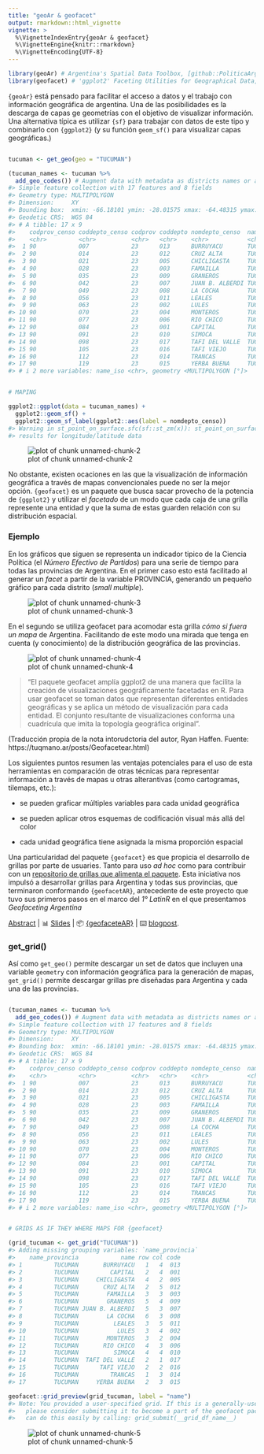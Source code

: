 ```yaml
---
title: "geoAr & geofacet"
output: rmarkdown::html_vignette
vignette: >
  %\VignetteIndexEntry{geoAr & geofacet}
  %\VignetteEngine{knitr::rmarkdown}
  %\VignetteEncoding{UTF-8}
---
```





```r
library(geoAr) # Argentina's Spatial Data Toolbox, [github::PoliticaArgentina/geoAr] v0.0.1.2
library(geofacet) # 'ggplot2' Faceting Utilities for Geographical Data, CRAN v0.2.0
```

`{geoAr}` está pensado para facilitar el acceso a datos y el trabajo con información geográfica de argentina. Una de las posibilidades es la descarga de capas ge geometrías con el objetivo de visualizar información. Una alternativa típica es utilizar `{sf}` para trabajar con datos de este tipo y combinarlo con `{ggplot2}` (y su función `geom_sf()` para visualizar capas geográficas.)



```r

tucuman <- get_geo(geo = "TUCUMAN")

(tucuman_names <- tucuman %>%
  add_geo_codes()) # Augment data with metadata as districts names or alternative id codes
#> Simple feature collection with 17 features and 8 fields
#> Geometry type: MULTIPOLYGON
#> Dimension:     XY
#> Bounding box:  xmin: -66.18101 ymin: -28.01575 xmax: -64.48315 ymax: -26.06037
#> Geodetic CRS:  WGS 84
#> # A tibble: 17 x 9
#>    codprov_censo coddepto_censo codprov coddepto nomdepto_censo  name_prov codprov_iso
#>    <chr>         <chr>          <chr>   <chr>    <chr>           <chr>     <chr>      
#>  1 90            007            23      013      BURRUYACU       TUCUMAN   AR-T       
#>  2 90            014            23      012      CRUZ ALTA       TUCUMAN   AR-T       
#>  3 90            021            23      005      CHICLIGASTA     TUCUMAN   AR-T       
#>  4 90            028            23      003      FAMAILLA        TUCUMAN   AR-T       
#>  5 90            035            23      009      GRANEROS        TUCUMAN   AR-T       
#>  6 90            042            23      007      JUAN B. ALBERDI TUCUMAN   AR-T       
#>  7 90            049            23      008      LA COCHA        TUCUMAN   AR-T       
#>  8 90            056            23      011      LEALES          TUCUMAN   AR-T       
#>  9 90            063            23      002      LULES           TUCUMAN   AR-T       
#> 10 90            070            23      004      MONTEROS        TUCUMAN   AR-T       
#> 11 90            077            23      006      RIO CHICO       TUCUMAN   AR-T       
#> 12 90            084            23      001      CAPITAL         TUCUMAN   AR-T       
#> 13 90            091            23      010      SIMOCA          TUCUMAN   AR-T       
#> 14 90            098            23      017      TAFI DEL VALLE  TUCUMAN   AR-T       
#> 15 90            105            23      016      TAFI VIEJO      TUCUMAN   AR-T       
#> 16 90            112            23      014      TRANCAS         TUCUMAN   AR-T       
#> 17 90            119            23      015      YERBA BUENA     TUCUMAN   AR-T       
#> # i 2 more variables: name_iso <chr>, geometry <MULTIPOLYGON [°]>


# MAPING

ggplot2::ggplot(data = tucuman_names) +
  ggplot2::geom_sf() +
  ggplot2::geom_sf_label(ggplot2::aes(label = nomdepto_censo))
#> Warning in st_point_on_surface.sfc(sf::st_zm(x)): st_point_on_surface may not give correct
#> results for longitude/latitude data
```

![plot of chunk unnamed-chunk-2](figure/unnamed-chunk-2-1.png)

No obstante, existen ocaciones en las que la visualización de información geográfica a través de mapas convencionales puede no ser la mejor opción. `{geofacet}` es un paquete que busca sacar provecho de la potencia de `{ggplot2}` y utilizar el _facetado_ de un modo que cada caja de una grilla represente una entidad y que la suma de estas guarden relación con su distribución espacial.  


### Ejemplo 

En los gráficos que siguen se representa un indicador tipico de la Ciencia Política (el _Número Efectivo de Partidos_) para una serie de tiempo para todas las provincias de Argentina. En el primer caso esto está facilitado al generar un _facet_ a partir de la variable PROVINCIA, generando un pequeño gráfico para cada distrito (_small multiple_).   

![plot of chunk unnamed-chunk-3](https://tuqmanor.netlify.app/post/Geofacetear_files/figure-html/unnamed-chunk-1-1.png)


En el segundo se utiliza geofacet para acomodar esta grilla _cómo si fuera un mapa_ de Argentina. Facilitando de este modo una mirada que tenga en cuenta (y conocimiento) de la distribución geográfica de las provincias. 


![plot of chunk unnamed-chunk-4](https://tuqmanor.netlify.app/post/Geofacetear_files/figure-html/unnamed-chunk-2-1.png)


>“El paquete geofacet amplía ggplot2 de una manera que facilita la creación de visualizaciones geográficamente facetadas en R. Para usar geofacet se toman datos que representan diferentes entidades geográficas y se aplica un método de visualización para cada entidad. El conjunto resultante de visualizaciones conforma una cuadrícula que imita la topología geográfica original”.

(Traducción propia de la nota intorudctoria del autor, Ryan Haffen. Fuente: https://tuqmano.ar/posts/Geofacetear.html)

Los siguientes puntos resumen las ventajas potenciales para el uso de esta herramientas en comparación de otras técnicas para representar información a través de mapas u otras alterantivas (como cartogramas, tilemaps, etc.):

* se pueden graficar múltiples variables para cada unidad geográfica

* se pueden aplicar otros esquemas de codificación visual más allá del color

* cada unidad geográfica tiene asignada la misma proporción espacial



Una particularidad del paquete `{geofacet}` es que propicia el desarrollo de grillas por parte de usuaries. Tanto para uso _ad hoc_ como para contribuir con un [repositorio de grillas que alimenta el paquete](https://hafen.github.io/geofacet/articles/geofacet.html#list-available-grids). Esta iniciativa nos impulsó a desarrollar grillas para Argentina y todas sus provincias, que terminaron conformando  `{geofacetAR}`, antecedente de este proyecto que tuvo sus primeros pasos en el marco del _1° LatinR_ en el que presentamos *Geofaceting Argentina*

[Abstract](https://github.com/TuQmano/geofacet_ARG/blob/master/.LatinR/Geofaceting_Argentina_RuizNicolini.pdf) | 📊 [Slides](https://www.researchgate.net/publication/327382101_Geofaceting_Argentina_LatinR_2018) | 📦 [{geofaceteAR}](https://electorarg.github.io/geofaceteAR/) | ⌨️ [blogpost](https://tuqmano.ar/posts/2020-05-22-empaquetar.html).



### get_grid()

Así como `get_geo()` permite descargar un set de datos que incluyen una variable `geometry` con información geográfica para la generación de mapas, `get_grid()` permite descargar grillas pre diseñadas para Argentina y cada una de las provincias. 


```r

(tucuman_names <- tucuman %>%
  add_geo_codes()) # Augment data with metadata as districts names or alternative id codes
#> Simple feature collection with 17 features and 8 fields
#> Geometry type: MULTIPOLYGON
#> Dimension:     XY
#> Bounding box:  xmin: -66.18101 ymin: -28.01575 xmax: -64.48315 ymax: -26.06037
#> Geodetic CRS:  WGS 84
#> # A tibble: 17 x 9
#>    codprov_censo coddepto_censo codprov coddepto nomdepto_censo  name_prov codprov_iso
#>    <chr>         <chr>          <chr>   <chr>    <chr>           <chr>     <chr>      
#>  1 90            007            23      013      BURRUYACU       TUCUMAN   AR-T       
#>  2 90            014            23      012      CRUZ ALTA       TUCUMAN   AR-T       
#>  3 90            021            23      005      CHICLIGASTA     TUCUMAN   AR-T       
#>  4 90            028            23      003      FAMAILLA        TUCUMAN   AR-T       
#>  5 90            035            23      009      GRANEROS        TUCUMAN   AR-T       
#>  6 90            042            23      007      JUAN B. ALBERDI TUCUMAN   AR-T       
#>  7 90            049            23      008      LA COCHA        TUCUMAN   AR-T       
#>  8 90            056            23      011      LEALES          TUCUMAN   AR-T       
#>  9 90            063            23      002      LULES           TUCUMAN   AR-T       
#> 10 90            070            23      004      MONTEROS        TUCUMAN   AR-T       
#> 11 90            077            23      006      RIO CHICO       TUCUMAN   AR-T       
#> 12 90            084            23      001      CAPITAL         TUCUMAN   AR-T       
#> 13 90            091            23      010      SIMOCA          TUCUMAN   AR-T       
#> 14 90            098            23      017      TAFI DEL VALLE  TUCUMAN   AR-T       
#> 15 90            105            23      016      TAFI VIEJO      TUCUMAN   AR-T       
#> 16 90            112            23      014      TRANCAS         TUCUMAN   AR-T       
#> 17 90            119            23      015      YERBA BUENA     TUCUMAN   AR-T       
#> # i 2 more variables: name_iso <chr>, geometry <MULTIPOLYGON [°]>


# GRIDS AS IF THEY WHERE MAPS FOR {geofacet}

(grid_tucuman <- get_grid("TUCUMAN"))
#> Adding missing grouping variables: `name_provincia`
#>    name_provincia            name row col code
#> 1         TUCUMAN       BURRUYACU   1   4  013
#> 2         TUCUMAN         CAPITAL   2   4  001
#> 3         TUCUMAN     CHICLIGASTA   4   2  005
#> 4         TUCUMAN       CRUZ ALTA   2   5  012
#> 5         TUCUMAN        FAMAILLA   3   3  003
#> 6         TUCUMAN        GRANEROS   5   4  009
#> 7         TUCUMAN JUAN B. ALBERDI   5   3  007
#> 8         TUCUMAN        LA COCHA   6   3  008
#> 9         TUCUMAN          LEALES   3   5  011
#> 10        TUCUMAN           LULES   3   4  002
#> 11        TUCUMAN        MONTEROS   3   2  004
#> 12        TUCUMAN       RIO CHICO   4   3  006
#> 13        TUCUMAN          SIMOCA   4   4  010
#> 14        TUCUMAN  TAFI DEL VALLE   2   1  017
#> 15        TUCUMAN      TAFI VIEJO   2   2  016
#> 16        TUCUMAN         TRANCAS   1   3  014
#> 17        TUCUMAN     YERBA BUENA   2   3  015

geofacet::grid_preview(grid_tucuman, label = "name")
#> Note: You provided a user-specified grid. If this is a generally-useful grid,
#>   please consider submitting it to become a part of the geofacet package. You
#>   can do this easily by calling: grid_submit(__grid_df_name__)
```

![plot of chunk unnamed-chunk-5](figure/unnamed-chunk-5-1.png)

